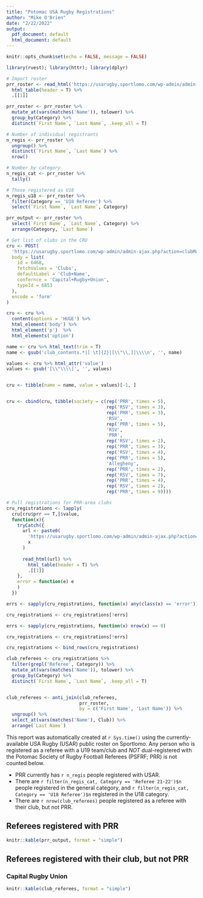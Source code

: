 ```yaml
---
title: "Potomac USA Rugby Registrations"
author: "Mike O'Brien"
date: "2/22/2022"
output:
  pdf_document: default
  html_document: default
---
```


```r
knitr::opts_chunk$set(echo = FALSE, message = FALSE)
```

```r
library(rvest); library(httr); library(dplyr)

# Import roster
prr_roster <- read_html('https://usarugby.sportlomo.com/wp-admin/admin-ajax.php?action=getClubMembers&id=11193') %>% 
  html_table(header = T) %>% 
  .[[1]]

prr_roster <- prr_roster %>% 
  mutate_at(vars(matches('Name')), tolower) %>% 
  group_by(Category) %>% 
  distinct(`First Name`, `Last Name`, .keep_all = T)

# Number of individual registrants
n_regis <- prr_roster %>% 
  ungroup() %>% 
  distinct(`First Name`, `Last Name`) %>% 
  nrow()

# Number by category
n_regis_cat <- prr_roster %>% 
  tally()

# Those registered as U18
n_regis_u18 <- prr_roster %>% 
  filter(Category == 'U18 Referee') %>% 
  select(`First Name`, `Last Name`, Category)

prr_output <- prr_roster %>% 
  select(`First Name`, `Last Name`, Category) %>% 
  arrange(Category, `Last Name`)
```

```r
# Get list of clubs in the CRU
cru <- POST(
  'https://usarugby.sportlomo.com/wp-admin/admin-ajax.php?action=clubMapData',
  body = list(
    id = 6468,
    fetchValues = 'Clubs',
    defaultLabel = 'Club+Name',
    confernce = 'Capital+Rugby+Union',
    typeId = 6853
  ),
  encode = 'form'
)

cru <- cru %>% 
  content(options = 'HUGE') %>% 
  html_element('body') %>% 
  html_element('p')  %>% 
  html_elements('option')

name <- cru %>% html_text(trim = T)
name <- gsub('club_contents.*|[ \t]{2}|[\\"\\,]|\\\\n', '', name)

values <- cru %>% html_attr('value')
values <- gsub('[\\"\\\\]', '', values)


cru <- tibble(name = name, value = values)[-1, ]


cru <- cbind(cru, tibble(society = c(rep('PRR', times = 5),
                                     rep('RSV', times = 3), 
                                     rep('PRR', times = 3),
                                     'RSV', 
                                     rep('PRR', times = 5),
                                     'RSV',
                                     'PRR', 
                                     rep('RSV', times = 2),
                                     rep('PRR', times = 3),
                                     rep('RSV', times = 4),
                                     rep('PRR', times = 5),
                                     'Allegheny',
                                     rep('PRR', times = 2),
                                     rep('RSV', times = 7),
                                     rep('PRR', times = 4),
                                     rep('RSV', times = 2),
                                     rep('PRR', times = 9))))
```
```r
# Pull registrations for PRR-area clubs
cru_registrations <- lapply(
  cru[cru$prr == T,]$value,
  function(x){
    tryCatch({
      url <- paste0(
        'https://usarugby.sportlomo.com/wp-admin/admin-ajax.php?action=getClubMembers&id=',
        x
      )
      
      read_html(url) %>% 
        html_table(header = T) %>% 
        .[[1]]
    },
    error = function(e) e
    )
  })
```
```r
errs <- sapply(cru_registrations, function(x) any(class(x) == 'error'))

cru_registrations <- cru_registrations[!errs]

errs <- sapply(cru_registrations, function(x) nrow(x) == 0)

cru_registrations <- cru_registrations[!errs]

cru_registrations <- bind_rows(cru_registrations)
```
```r
club_referees <- cru_registrations %>% 
  filter(grepl('Referee', Category)) %>% 
  mutate_at(vars(matches('Name')), tolower) %>% 
  group_by(Category) %>% 
  distinct(`First Name`, `Last Name`, .keep_all = T)


club_referees <- anti_join(club_referees,
                           prr_roster,
                           by = c('First Name', 'Last Name')) %>% 
  ungroup() %>% 
  select_at(vars(matches('Name'), Club)) %>% 
  arrange(`Last Name`)
```

This report was automatically created at `r Sys.time()` using the currently-available USA Rugby (USAR) public roster on Sportlomo. Any person who is registered as a referee with a U19 team/club and *NOT* dual-registered with the Potomac Society of Rugby Football Referees (PSFRF; PRR) is not counted below.

  - PRR currently has `r n_regis` people registered with USAR.
  - There are `r filter(n_regis_cat, Category == 'Referee 21-22')$n` people registered in the general category, and `r filter(n_regis_cat, Category == 'U18 Referee')$n` registered in the U18 category.
  - There are `r nrow(club_referees)` people registered as a referee with their club, but not PRR.

## Referees registered with PRR
```r
knitr::kable(prr_output, format = "simple")
```

## Referees registered with their club, but not PRR
### Capital Rugby Union
```r
knitr::kable(club_referees, format = "simple")
```

